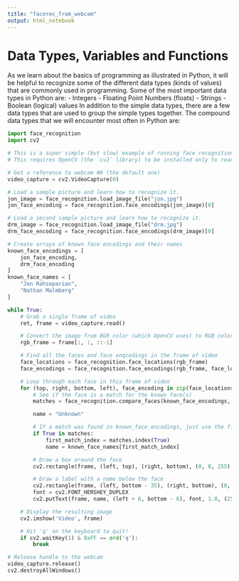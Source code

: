 ```yaml
---
title: "facerec_from_webcam"
output: html_notebook
---
```


# Data Types, Variables and Functions

As we learn about the basics of programming as illustrated in Python, it will be helpful to recognize some of the different data types (kinds of values) that are commonly used in programming. Some of the most important data types in Python are:
 - Integers
 - Floating Point Numbers (floats)
 - Strings
 - Boolean (logical) values
In addition to the simple data types, there are a few data types that are used to group the simple types together. The compound data types that we will encounter most often in Python are:

```python
import face_recognition
import cv2

# This is a super simple (but slow) example of running face recognition on live video from your webcam.
# This requires OpenCV (the `cv2` library) to be installed only to read from your webcam.

# Get a reference to webcam #0 (the default one)
video_capture = cv2.VideoCapture(0)

# Load a sample picture and learn how to recognize it.
jon_image = face_recognition.load_image_file("jon.jpg")
jon_face_encoding = face_recognition.face_encodings(jon_image)[0]

# Load a second sample picture and learn how to recognize it.
drm_image = face_recognition.load_image_file("drm.jpg")
drm_face_encoding = face_recognition.face_encodings(drm_image)[0]

# Create arrays of known face encodings and their names
known_face_encodings = [
    jon_face_encoding,
    drm_face_encoding
]
known_face_names = [
    "Jon Rahseparian",
    "Nathan Malmberg"
]

while True:
    # Grab a single frame of video
    ret, frame = video_capture.read()

    # Convert the image from BGR color (which OpenCV uses) to RGB color (which face_recognition uses)
    rgb_frame = frame[:, :, ::-1]

    # Find all the faces and face enqcodings in the frame of video
    face_locations = face_recognition.face_locations(rgb_frame)
    face_encodings = face_recognition.face_encodings(rgb_frame, face_locations)

    # Loop through each face in this frame of video
    for (top, right, bottom, left), face_encoding in zip(face_locations, face_encodings):
        # See if the face is a match for the known face(s)
        matches = face_recognition.compare_faces(known_face_encodings, face_encoding)

        name = "Unknown"

        # If a match was found in known_face_encodings, just use the first one.
        if True in matches:
            first_match_index = matches.index(True)
            name = known_face_names[first_match_index]

        # Draw a box around the face
        cv2.rectangle(frame, (left, top), (right, bottom), (0, 0, 255), 2)

        # Draw a label with a name below the face
        cv2.rectangle(frame, (left, bottom - 35), (right, bottom), (0, 0, 255), cv2.FILLED)
        font = cv2.FONT_HERSHEY_DUPLEX
        cv2.putText(frame, name, (left + 6, bottom - 6), font, 1.0, (255, 255, 255), 1)

    # Display the resulting image
    cv2.imshow('Video', frame)

    # Hit 'q' on the keyboard to quit!
    if cv2.waitKey(1) & 0xFF == ord('q'):
        break

# Release handle to the webcam
video_capture.release()
cv2.destroyAllWindows()
```
